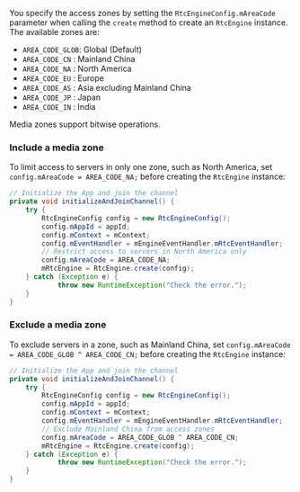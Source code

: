 <PlatformWrapper platform="android">

You specify the access zones by setting the `RtcEngineConfig.mAreaCode` parameter when calling the `create` method to create an `RtcEngine` instance. The available zones are:

* `AREA_CODE_GLOB`: Global (Default)
* `AREA_CODE_CN`  : Mainland China 
* `AREA_CODE_NA`  : North America
* `AREA_CODE_EU`  : Europe
* `AREA_CODE_AS`  : Asia excluding Mainland China
* `AREA_CODE_JP`  : Japan
* `AREA_CODE_IN`  : India

<Admonition title="information" type="info">
Media zones support bitwise operations.
</Admonition>

### Include a media zone

To limit access to servers in only one zone, such as North America, set `config.mAreaCode = AREA_CODE_NA;` before creating the `RtcEngine` instance:

```java
// Initialize the App and join the channel
private void initializeAndJoinChannel() {
    try {
        RtcEngineConfig config = new RtcEngineConfig();
        config.mAppId = appId;
        config.mContext = mContext;
        config.mEventHandler = mEngineEventHandler.mRtcEventHandler;
        // Restrict access to servers in North America only
        config.mAreaCode = AREA_CODE_NA;
        mRtcEngine = RtcEngine.create(config);
    } catch (Exception e) {
            throw new RuntimeException("Check the error.");
    }
}
```

### Exclude a media zone

To exclude servers in a zone, such as Mainland China, set `config.mAreaCode = AREA_CODE_GLOB ^ AREA_CODE_CN;` before creating the `RtcEngine` instance:

```java
// Initialize the App and join the channel
private void initializeAndJoinChannel() {
    try {
        RtcEngineConfig config = new RtcEngineConfig();
        config.mAppId = appId;
        config.mContext = mContext;
        config.mEventHandler = mEngineEventHandler.mRtcEventHandler;
        // Exclude Mainland China from access zones
        config.mAreaCode = AREA_CODE_GLOB ^ AREA_CODE_CN;
        mRtcEngine = RtcEngine.create(config);
    } catch (Exception e) {
            throw new RuntimeException("Check the error.");
    }
}
```

</PlatformWrapper>
